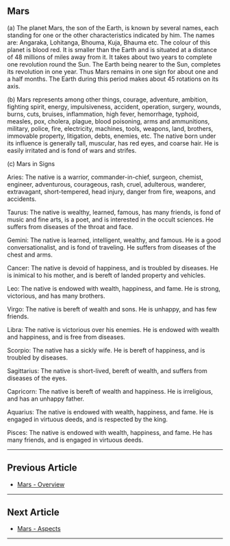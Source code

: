 ## Mars

(a) The planet Mars, the son of the Earth, is known by several names, each standing for one or the other characteristics indicated by him. The names are: Angaraka, Lohitanga, Bhouma, Kuja, Bhauma etc. The colour of this planet is blood red. It is smaller than the Earth and is situated at a distance of 48 millions of miles away from it. It takes about two years to complete one revolution round the Sun. The Earth being nearer to the Sun, completes its revolution in one year. Thus Mars remains in one sign for about one and a half months. The Earth during this period makes about 45 rotations on its axis.

(b) Mars represents among other things, courage, adventure, ambition, fighting spirit, energy, impulsiveness, accident, operation, surgery, wounds, burns, cuts, bruises, inflammation, high fever, hemorrhage, typhoid, measles, pox, cholera, plague, blood poisoning, arms and ammunitions, military, police, fire, electricity, machines, tools, weapons, land, brothers, immovable property, litigation, debts, enemies, etc. The native born under its influence is generally tall, muscular, has red eyes, and coarse hair. He is easily irritated and is fond of wars and strifes.

(c) Mars in Signs

Aries: The native is a warrior, commander-in-chief, surgeon, chemist, engineer, adventurous, courageous, rash, cruel, adulterous, wanderer, extravagant, short-tempered, head injury, danger from fire, weapons, and accidents.

Taurus: The native is wealthy, learned, famous, has many friends, is fond of music and fine arts, is a poet, and is interested in the occult sciences. He suffers from diseases of the throat and face.

Gemini: The native is learned, intelligent, wealthy, and famous. He is a good conversationalist, and is fond of traveling. He suffers from diseases of the chest and arms.

Cancer: The native is devoid of happiness, and is troubled by diseases. He is inimical to his mother, and is bereft of landed property and vehicles.

Leo: The native is endowed with wealth, happiness, and fame. He is strong, victorious, and has many brothers.

Virgo: The native is bereft of wealth and sons. He is unhappy, and has few friends.

Libra: The native is victorious over his enemies. He is endowed with wealth and happiness, and is free from diseases.

Scorpio: The native has a sickly wife. He is bereft of happiness, and is troubled by diseases.

Sagittarius: The native is short-lived, bereft of wealth, and suffers from diseases of the eyes.

Capricorn: The native is bereft of wealth and happiness. He is irreligious, and has an unhappy father.

Aquarius: The native is endowed with wealth, happiness, and fame. He is engaged in virtuous deeds, and is respected by the king.

Pisces: The native is endowed with wealth, happiness, and fame. He has many friends, and is engaged in virtuous deeds.

---

## Previous Article
- [Mars - Overview](/blogs-md/0603_Mars_in_Houses/0603001_mars_in_Houses.mdx)

---

## Next Article
- [Mars - Aspects](/blogs-md/0603_Mars_in_Houses/0603003_mars_aspectsy.mdx)

---
